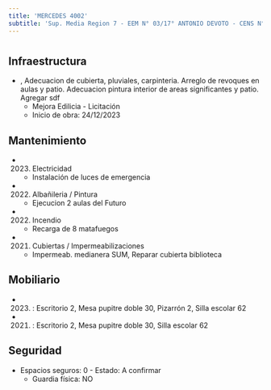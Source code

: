 ```yaml
---
title: 'MERCEDES 4002'
subtitle: 'Sup. Media Region 7 - EEM N° 03/17° ANTONIO DEVOTO - CENS N° 65 - CAIYJ CLUB DEVOTO'
---
```


#
## Infraestructura

* , Adecuacion de cubierta, pluviales, carpinteria. Arreglo de revoques en aulas y patio. Adecuacion pintura interior de areas significantes y patio. Agregar sdf 
    + Mejora Edilicia - Licitación 
    + Inicio de obra: 24/12/2023 






## Mantenimiento

*  (2023) Electricidad 
    + Instalación de luces de emergencia

*  (2022) Albañileria / Pintura 
    + Ejecucion 2 aulas del Futuro

*  (2022) Incendio 
    + Recarga de 8 matafuegos

*  (2021) Cubiertas / Impermeabilizaciones 
    + Impermeab. medianera SUM, Reparar cubierta biblioteca





## Mobiliario

*  (2023) : Escritorio 2, Mesa pupitre doble 30, Pizarrón 2, Silla escolar 62 

*  (2021) : Escritorio 2, Mesa pupitre doble 30, Silla escolar 62 





## Seguridad

*  Espacios seguros: 0 - Estado: A confirmar 
    + Guardia física: NO



